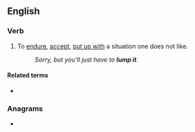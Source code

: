 ==English==

===Verb===
{{head|en|verb}}

# {{lb|en|idiomatic|British}} To [[endure]], [[accept]], [[put up with]] a situation one does not like.
#: ''Sorry, but you'll just have to '''lump it'''.''

====Related terms====
* {{l|en|like it or lump it}}

===Anagrams===
* {{anagrams|en|multip}}